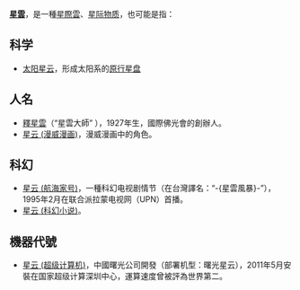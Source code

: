'''[[星云|星雲]]'''，是一種[[星際雲|星際雲]]、[[星际物质|星际物质]]，也可能是指：

==科学==
*[[太阳星云|太阳星云]]，形成太阳系的[[原行星盘|原行星盘]]

== 人名 ==
*[[釋星雲|釋星雲]]（“星雲大師”<!--常用名稱，名從主人-->），1927年生，國際佛光會的創辦人。
*[[星云_(漫威漫画)|星云 (漫威漫画)]]，漫威漫画中的角色。
== 科幻 ==
*[[星云_(航海家号)|星云 (航海家号)]]，一種科幻电视剧情节（在台灣譯名：“-{星雲風暴}-”），1995年2月在联合派拉蒙电视网（UPN）首播。
*[[星云_(科幻小说)|星云 (科幻小说)]]。

== 機器代號 ==
*[[星云_(超级计算机)|星云 (超级计算机)]]，中國曙光公司開發（部署机型：曙光星云），2011年5月安裝在国家超级计算深圳中心，運算速度曾被評為世界第二。

{{Disambig|CAT=二字消歧义}}